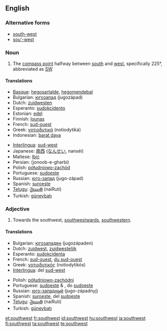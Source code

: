{{wikipedia|dab=Southwest}}
==English==

===Alternative forms===
* [[south-west]]
* [[sou'-west]]

===Noun===
{{en-noun|-}}

# The [[compass point]] halfway between [[south]] and [[west]], specifically 225°, abbreviated as [[SW]].

====Translations====
{{top}}
* [[Basque]]: [[hegosartalde]], [[hegomendebal]]
* Bulgarian: [[югозапад]] (jugozápad) {{m}}
* Dutch: [[zuidwesten]] {{n}}
* Esperanto: [[sudokcidento]]
* Estonian: [[edel]]
* Finnish: [[lounas]]
* French: [[sud-ouest]] {{m}}
* Greek: [[νοτιοδυτικά]] (notiodytiká)
* Indonesian: [[barat daya]]
{{mid}}
* [[Interlingua]]: [[sud-west]]
* Japanese: [[南西]] ([[なんせい]], nanséi)
* Maltese: [[lbiċ]]
* Persian: {{fa-Arab|[[جنوب غربی]]}} (jonoob-e-gharbi)
* Polish: [[półudniowo-zachód]]
* Portuguese: [[sudoeste]] {{m}}
* Russian: [[юго-запад]] (jugo-západ) {{m}}
* Spanish: [[suroeste]] {{m}}
* [[Telugu]]: [[నైఋతి]] (naiRuti)
* Turkish: [[güneybatı]]
{{bottom}}

===Adjective===
{{en-adj}}

# Towards the southwest, [[southwestward]]s, [[southwestern]].

====Translations====
{{top}}
* Bulgarian: [[югозападен]] (jugozápaden) {{m}}
* Dutch: [[zuidwest]], [[zuidwestelijk]]
* Esperanto: [[sudokcidenta]]
* French: [[sud-ouest]], [[du sud-ouest]]
* Greek: [[νοτιοδυτικός]] (notiodytikós)
* [[Interlingua]]: del [[sud-west]]
{{mid}}
* Polish: [[półudniowo-zachódni]]
* Portuguese: [[sudoeste]] {{m}} & {{f}}, do [[sudoeste]]
* Russian: [[юго-западный]] (jugo-západnyj)
* Spanish: [[suroeste]], del [[sudoeste]]
* [[Telugu]]: [[నైఋతి]] (naiRuti)
* Turkish: [[güneybatı]]
{{bottom}}

[[et:southwest]]
[[fr:southwest]]
[[id:southwest]]
[[hu:southwest]]
[[ja:southwest]]
[[fi:southwest]]
[[ta:southwest]]
[[te:southwest]]